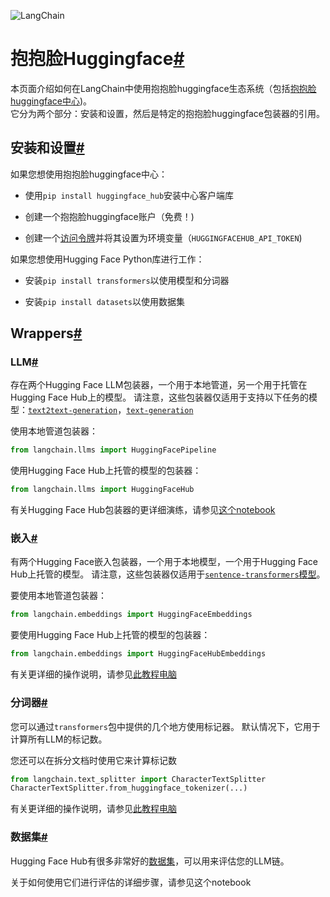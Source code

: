 

<Head>
  <script>
    {
      `(function() {
         var _hmt = _hmt || [];
(function() {
  var hm = document.createElement("script");
  hm.src = "https://hm.baidu.com/hm.js?e60fb290e204e04c5cb6f79b0ac1e697";
  var s = document.getElementsByTagName("script")[0]; 
  s.parentNode.insertBefore(hm, s);
})();
       })();`
    }
  </script>
</Head>

![LangChain](https://pica.zhimg.com/50/v2-56e8bbb52aa271012541c1fe1ceb11a2_r.gif)





抱抱脸Huggingface[#](#hugging-face "此标题的永久链接")
=================================

本页面介绍如何在LangChain中使用抱抱脸huggingface生态系统（包括[抱抱脸huggingface中心](https://huggingface.co))。  
它分为两个部分：安装和设置，然后是特定的抱抱脸huggingface包装器的引用。

安装和设置[#](#installation-and-setup "此标题的永久链接")
--------------------------------------------

如果您想使用抱抱脸huggingface中心：

* 使用`pip install huggingface_hub`安装中心客户端库

* 创建一个抱抱脸huggingface账户（免费！)

* 创建一个[访问令牌](https://huggingface.co/docs/hub/security-tokens)并将其设置为环境变量（`HUGGINGFACEHUB_API_TOKEN`)

如果您想使用Hugging Face Python库进行工作：

* 安装`pip install transformers`以使用模型和分词器

* 安装`pip install datasets`以使用数据集

Wrappers[#](#wrappers "Permalink to this headline")
---------------------------------------------------

### LLM[#](#llm "Permalink to this headline")

存在两个Hugging Face LLM包装器，一个用于本地管道，另一个用于托管在Hugging Face Hub上的模型。
请注意，这些包装器仅适用于支持以下任务的模型：[`text2text-generation`](https://huggingface.co/models?library=transformers&pipeline_tag=text2text-generation&sort=downloads)，[`text-generation`](https://huggingface.co/models?library=transformers&pipeline_tag=text-classification&sort=downloads)

使用本地管道包装器：

```  python
from langchain.llms import HuggingFacePipeline

```

使用Hugging Face Hub上托管的模型的包装器：

```  python
from langchain.llms import HuggingFaceHub

```

有关Hugging Face Hub包装器的更详细演练，请参见[这个notebook](../modules/models/llms/integrations/huggingface_hub)

### 嵌入[#](#embeddings "Permalink to this headline")

有两个Hugging Face嵌入包装器，一个用于本地模型，一个用于Hugging Face Hub上托管的模型。
请注意，这些包装器仅适用于[`sentence-transformers`模型](https://huggingface.co/models?library=sentence-transformers&sort=downloads)。

要使用本地管道包装器：

```  python
from langchain.embeddings import HuggingFaceEmbeddings

```

要使用Hugging Face Hub上托管的模型的包装器：

```  python
from langchain.embeddings import HuggingFaceHubEmbeddings

```

有关更详细的操作说明，请参见[此教程电脑](../modules/models/text_embedding/examples/huggingfacehub)

### 分词器[#](#tokenizer "Permalink to this headline")

您可以通过`transformers`包中提供的几个地方使用标记器。
默认情况下，它用于计算所有LLM的标记数。

您还可以在拆分文档时使用它来计算标记数

```  python
from langchain.text_splitter import CharacterTextSplitter
CharacterTextSplitter.from_huggingface_tokenizer(...)

```

有关更详细的操作说明，请参见[此教程电脑](../modules/indexes/text_splitters/examples/huggingface_length_function)

### 数据集[#](#datasets "Permalink to this headline")

Hugging Face Hub有很多非常好的[数据集](https://huggingface.co/datasets)，可以用来评估您的LLM链。

关于如何使用它们进行评估的详细步骤，请参见这个notebook

